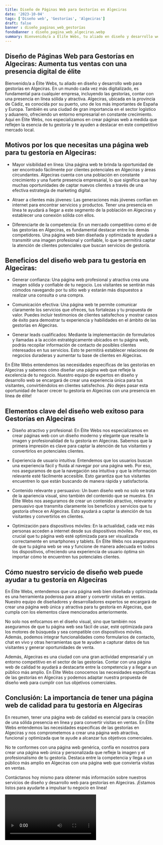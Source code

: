 ```yaml
---
title: Diseño de Páginas Web para Gestorías en Algeciras
date: '2023-10-04'
tags: ['Diseño web', 'Gestorías', 'Algeciras']
draft: false
banner : diseño_paginas_web_gestorías
fondoBanner : diseño_pagina_web_algeciras.webp
summary: Bienvenido/a a Élite Webs, tu aliado en diseño y desarrollo web para gestorías en Algeciras. En un mundo cada vez más digitalizado, es fundamental para cualquier empresa, incluyendo las gestorías, contar con una presencia en línea sólida y atractiva. Algeciras, ubicada en la provincia de Cádiz, es conocida por su puerto, uno de los más importantes de España y Europa. También es una ciudad de gran importancia en el sector logístico y aduanero, ofreciendo un entorno empresarial en constante crecimiento. Aquí en Élite Webs, nos especializamos en crear páginas web a medida que reflejen la esencia de tu gestoría y te ayuden a destacar en este competitivo mercado local.
---
```


## Diseño de Páginas Web para Gestorías en Algeciras: Aumenta tus ventas con una presencia digital de élite

Bienvenido/a a Élite Webs, tu aliado en diseño y desarrollo web para gestorías en Algeciras. En un mundo cada vez más digitalizado, es fundamental para cualquier empresa, incluyendo las gestorías, contar con una presencia en línea sólida y atractiva. Algeciras, ubicada en la provincia de Cádiz, es conocida por su puerto, uno de los más importantes de España y Europa. También es una ciudad de gran importancia en el sector logístico y aduanero, ofreciendo un entorno empresarial en constante crecimiento. Aquí en Élite Webs, nos especializamos en crear páginas web a medida que reflejen la esencia de tu gestoría y te ayuden a destacar en este competitivo mercado local.

## Motivos por los que necesitas una página web para tu gestoría en Algeciras:

- Mayor visibilidad en línea: Una página web te brinda la oportunidad de ser encontrado fácilmente por clientes potenciales en Algeciras y áreas circundantes. Algeciras cuenta con una población en constante crecimiento y una fuerte presencia empresarial, lo que significa que hay muchas oportunidades de captar nuevos clientes a través de una efectiva estrategia de marketing digital.

- Atraer a clientes más jóvenes: Las generaciones más jóvenes confían en internet para encontrar servicios y productos. Tener una presencia en línea te ayudará a llegar a este segmento de la población en Algeciras y establecer una conexión sólida con ellos.

- Diferenciarte de la competencia: En un mercado competitivo como el de las gestorías en Algeciras, es fundamental destacar entre los demás competidores. Una página web bien diseñada y optimizada te ayudará a transmitir una imagen profesional y confiable, lo que te permitirá captar la atención de clientes potenciales que buscan servicios de gestoría.

## Beneficios del diseño web para tu gestoría en Algeciras:

- Generar confianza: Una página web profesional y atractiva crea una imagen sólida y confiable de tu negocio. Los visitantes se sentirán más cómodos navegando por tu sitio web y estarán más dispuestos a realizar una consulta o una compra.

- Comunicación efectiva: Una página web te permite comunicar claramente los servicios que ofreces, tus fortalezas y tu propuesta de valor. Puedes incluir testimonios de clientes satisfechos y mostrar casos de éxito para demostrar tu experiencia y habilidades en el ámbito de las gestorías en Algeciras.

- Generar leads cualificados: Mediante la implementación de formularios y llamadas a la acción estratégicamente ubicados en tu página web, podrás recopilar información de contacto de posibles clientes interesados en tus servicios. Esto te permitirá establecer relaciones de negocios duraderas y aumentar tu base de clientes en Algeciras.

En Élite Webs entendemos las necesidades específicas de las gestorías en Algeciras y sabemos cómo diseñar una página web que refleje la excelencia de tu negocio. Nuestro equipo de expertos en diseño y desarrollo web se encargará de crear una experiencia única para tus visitantes, convirtiéndolos en clientes satisfechos. ¡No dejes pasar esta oportunidad de hacer crecer tu gestoría en Algeciras con una presencia en línea de élite!

<GifSeo />

<Cta />

## Elementos clave del diseño web exitoso para Gestorías en Algeciras

- Diseño atractivo y profesional: En Élite Webs nos especializamos en crear páginas web con un diseño moderno y elegante que resalte la imagen y profesionalidad de tu gestoría en Algeciras. Sabemos que la primera impresión es clave para captar la atención de tus visitantes y convertirlos en potenciales clientes.

- Experiencia de usuario intuitiva: Entendemos que los usuarios buscan una experiencia fácil y fluida al navegar por una página web. Por eso, nos aseguramos de que la navegación sea intuitiva y que la información relevante esté fácilmente accesible. Esto garantiza que tus visitantes encuentren lo que están buscando de manera rápida y satisfactoria.

- Contenido relevante y persuasivo: Un buen diseño web no solo se trata de la apariencia visual, sino también del contenido que se muestra. En Élite Webs nos aseguramos de crear un contenido atractivo, relevante y persuasivo que transmita claramente los beneficios y servicios que tu gestoría ofrece en Algeciras. Esto ayudará a captar la atención de tus visitantes y convertirlos en clientes.

- Optimización para dispositivos móviles: En la actualidad, cada vez más personas acceden a internet desde sus dispositivos móviles. Por eso, es crucial que tu página web esté optimizada para ser visualizada correctamente en smartphones y tablets. En Élite Webs nos aseguramos de que tu página web se vea y funcione de manera adecuada en todos los dispositivos, ofreciendo una experiencia de usuario óptima sin importar cómo te encuentren tus potenciales clientes.

## Cómo nuestro servicio de diseño web puede ayudar a tu gestoría en Algeciras

En Élite Webs, entendemos que una página web bien diseñada y optimizada es una herramienta poderosa para atraer y convertir visitas en ventas. Nuestro equipo de diseñadores y desarrolladores expertos se encargará de crear una página web única y atractiva para tu gestoría en Algeciras, que cumpla con los elementos clave mencionados anteriormente.

No solo nos enfocamos en el diseño visual, sino que también nos aseguramos de que tu página web sea fácil de usar, esté optimizada para los motores de búsqueda y sea compatible con dispositivos móviles. Además, podemos integrar funcionalidades como formularios de contacto, chat en vivo y otras herramientas que te ayuden a capturar datos de tus visitantes y generar oportunidades de venta.

Además, Algeciras es una ciudad con una gran actividad empresarial y un entorno competitivo en el sector de las gestorías. Contar con una página web de calidad te ayudará a destacarte entre la competencia y a llegar a un público más amplio. En Élite Webs conocemos las necesidades específicas de las gestorías en Algeciras y podemos adaptar nuestra propuesta de diseño web para cumplir con tus objetivos comerciales.

## Conclusión: La importancia de tener una página web de calidad para tu gestoría en Algeciras

En resumen, tener una página web de calidad es esencial para la creación de una sólida presencia en línea y para convertir visitas en ventas. En Élite Webs entendemos las necesidades específicas de las gestorías en Algeciras y nos comprometemos a crear una página web atractiva, funcional y optimizada que te ayude a alcanzar tus objetivos comerciales.

No te conformes con una página web genérica, confía en nosotros para crear una página web única y personalizada que refleje la imagen y el profesionalismo de tu gestoría. Destaca entre la competencia y llega a un público más amplio en Algeciras con una página web que convierta visitas en ventas.

Contáctanos hoy mismo para obtener más información sobre nuestros servicios de diseño y desarrollo web para gestorías en Algeciras. ¡Estamos listos para ayudarte a impulsar tu negocio en línea!

<Video />

<CtaBot job='Gestorías' city='Algeciras'/>

<Gmaps query='Algeciras+españa+maps' />